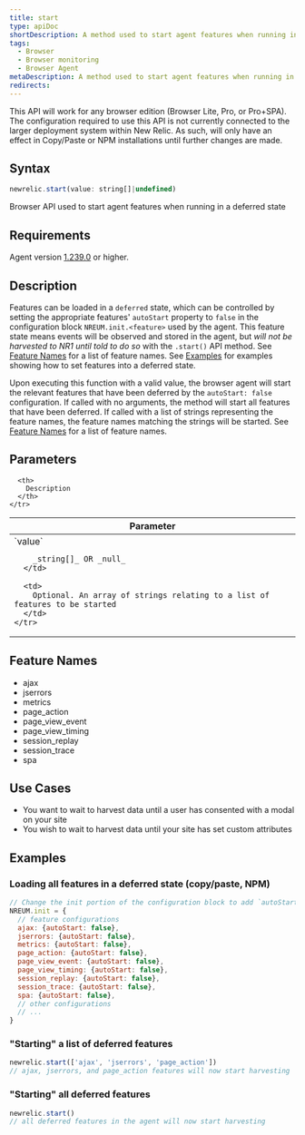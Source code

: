 ```yaml
---
title: start
type: apiDoc
shortDescription: A method used to start agent features when running in a deferred state
tags:
  - Browser
  - Browser monitoring
  - Browser Agent
metaDescription: A method used to start agent features when running in a deferred state
redirects:
---
```


<Callout variant="important">
This API will work for any browser edition (Browser Lite, Pro, or Pro+SPA). The configuration required to use this API is not currently connected to the larger deployment system within New Relic.  As such, will only have an effect in Copy/Paste or NPM installations until further changes are made.
</Callout>  



## Syntax

```js
newrelic.start(value: string[]|undefined)
```

Browser API used to start agent features when running in a deferred state

## Requirements

Agent version [1.239.0](/docs/release-notes/new-relic-browser-release-notes/browser-agent-release-notes) or higher.



## Description

Features can be loaded in a `deferred` state, which can be controlled by setting the appropriate features' `autoStart` property to `false` in the configuration block `NREUM.init.<feature>` used by the agent. This feature state means events will be observed and stored in the agent, but *will not be harvested to NR1 until told to do so* with the `.start()` API method. See [Feature Names]('#feature-names') for a list of feature names. See [Examples]('#examples') for examples showing how to set features into a deferred state.

Upon executing this function with a valid value, the browser agent will start the relevant features that have been deferred by the `autoStart: false` configuration. If called with no arguments, the method will start all features that have been deferred.
If called with a list of strings representing the feature names, the feature names matching the strings will be started.  See [Feature Names]('#feature-names') for a list of feature names.

## Parameters

<table>
  <thead>
    <tr>
      <th width="25%">
        Parameter
      </th>

      <th>
        Description
      </th>
    </tr>
  </thead>

  <tbody>
    <tr>
      <td>
        `value`

        _string[]_ OR _null_
      </td>

      <td>
        Optional. An array of strings relating to a list of features to be started
      </td>
    </tr>
  </tbody>
</table>

## Feature Names
* ajax
* jserrors
* metrics
* page_action
* page_view_event
* page_view_timing
* session_replay
* session_trace
* spa

## Use Cases
* You want to wait to harvest data until a user has consented with a modal on your site
* You wish to wait to harvest data until your site has set custom attributes

## Examples

### Loading all features in a deferred state (copy/paste, NPM)
```js
// Change the init portion of the configuration block to add `autoStart: false` to any features desired to load in a deferred state
NREUM.init = {
  // feature configurations
  ajax: {autoStart: false},
  jserrors: {autoStart: false},
  metrics: {autoStart: false},
  page_action: {autoStart: false},
  page_view_event: {autoStart: false},
  page_view_timing: {autoStart: false},
  session_replay: {autoStart: false},
  session_trace: {autoStart: false},
  spa: {autoStart: false},
  // other configurations
  // ...
}
```

### "Starting" a list of deferred features

```js
newrelic.start(['ajax', 'jserrors', 'page_action'])
// ajax, jserrors, and page_action features will now start harvesting
```

### "Starting" all deferred features

```js
newrelic.start()
// all deferred features in the agent will now start harvesting
```
